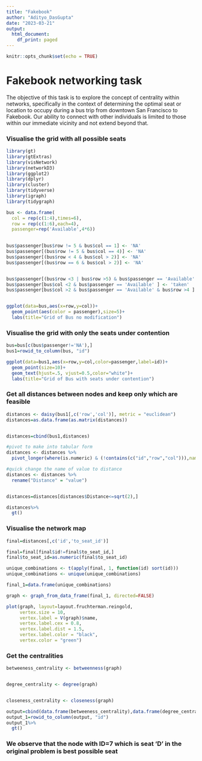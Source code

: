 ```yaml
---
title: "Fakebook"
author: "Adityo_DasGupta"
date: "2023-03-21"
output:
  html_document:
    df_print: paged
---
```


```r
knitr::opts_chunk$set(echo = TRUE)
```

# Fakebook networking task

The objective of this task is to explore the concept of centrality within networks, specifically in the context of determining the optimal seat or location to occupy during a bus trip from downtown San Francisco to Fakebook. Our ability to connect with other individuals is limited to those within our immediate vicinity and not extend beyond that.


### Visualise the grid with all possible seats
```r
library(gt)
library(gtExtras)
library(visNetwork)
library(networkD3)
library(ggplot2)
library(dplyr)
library(cluster)
library(tidyverse)
library(igraph)
library(tidygraph)

bus <- data.frame(
  col = rep(c(1:4),times=6), 
  row = rep(c(1:6),each=4),
  passenger=rep('Available',4*6))
  

bus$passenger[bus$row != 5 & bus$col == 1] <- 'NA'
bus$passenger[(bus$row != 5 & bus$col == 4)] <- 'NA'
bus$passenger[(bus$row < 4 & bus$col > 2)] <- 'NA'
bus$passenger[(bus$row == 6 & bus$col > 2)] <- 'NA'


bus$passenger[(bus$row <3 | bus$row >5) & bus$passenger == 'Available' ] <- 'taken'
bus$passenger[bus$col <2 & bus$passenger == 'Available' ] <- 'taken'
bus$passenger[bus$col >2 & bus$passenger == 'Available' & bus$row >4 ] <- 'taken'


ggplot(data=bus,aes(x=row,y=col))+
  geom_point(aes(color = passenger),size=5)+
  labs(title="Grid of Bus no modification")
```

### Visualise the grid with only the seats under contention
```r
bus=bus[c(bus$passenger!='NA'),]
bus1=rowid_to_column(bus, "id")

ggplot(data=bus1,aes(x=row,y=col,color=passenger,label=id))+
  geom_point(size=10)+
  geom_text(hjust=.5, vjust=0.5,color="white")+
  labs(title="Grid of Bus with seats under contention")


```

### Get all distances between nodes and keep only which are feasible

```r
distances <- daisy(bus1[,c('row','col')], metric = "euclidean")
distances=as.data.frame(as.matrix(distances))


distances=cbind(bus1,distances)

#pivot to make into tabular form
distances <- distances %>% 
  pivot_longer(where(is.numeric) & (!contains(c("id","row","col"))),names_to = "to_seat_id")

#quick change the name of value to distance
distances <- distances %>%
  rename("Distance" = "value")


distances=distances[distances$Distance<=sqrt(2),]

distances%>%
  gt() 
```


### Visualise the network map

```r
final=distances[,c('id','to_seat_id')]

final=final[final$id!=final$to_seat_id,]
final$to_seat_id=as.numeric(final$to_seat_id)

unique_combinations <- t(apply(final, 1, function(id) sort(id)))
unique_combinations <- unique(unique_combinations)

final_1=data.frame(unique_combinations)

graph <- graph_from_data_frame(final_1, directed=FALSE)

plot(graph, layout=layout.fruchterman.reingold,
     vertex.size = 10,
     vertex.label = V(graph)$name,
     vertex.label.cex = 0.8,
     vertex.label.dist = 1.5,
     vertex.label.color = "black",
     vertex.color = "green")

```


### Get the centralities

```r
betweeness_centrality <- betweenness(graph)


degree_centrality <- degree(graph)


closeness_centrality <- closeness(graph)

output=cbind(data.frame(betweeness_centrality),data.frame(degree_centrality),data.frame(closeness_centrality))
output_1=rowid_to_column(output, "id")
output_1%>%
  gt() 
```


### We observe that the node with ID=7 which is seat 'D' in the original problem is best possible seat


